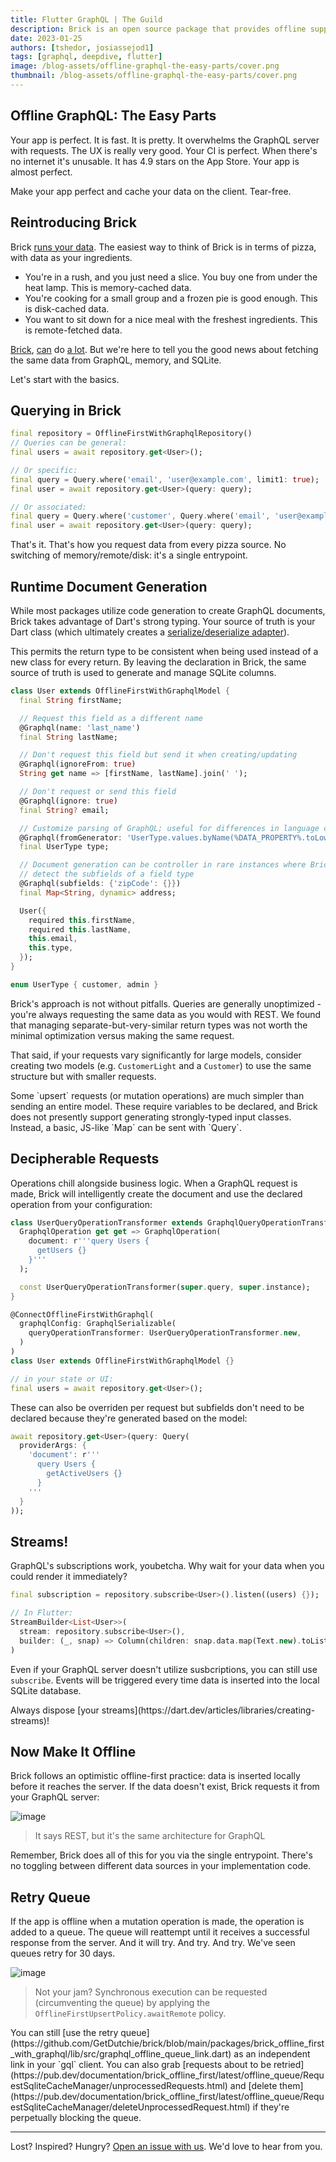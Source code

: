 ```yaml
---
title: Flutter GraphQL | The Guild
description: Brick is an open source package that provides offline support for GraphQL in Flutter
date: 2023-01-25
authors: [tshedor, josiassejod1]
tags: [graphql, deepdive, flutter]
image: /blog-assets/offline-graphql-the-easy-parts/cover.png
thumbnail: /blog-assets/offline-graphql-the-easy-parts/cover.png
---
```


## Offline GraphQL: The Easy Parts

Your app is perfect. It is fast. It is pretty. It overwhelms the GraphQL server with requests. The
UX is really very good. Your CI is perfect. When there's no internet it's unusable. It has 4.9 stars
on the App Store. Your app is almost perfect.

Make your app perfect and cache your data on the client. Tear-free.

## Reintroducing Brick

Brick
[runs your data](https://medium.com/flutter-community/brick-your-app-five-compelling-reasons-and-a-pizza-analogy-to-make-your-data-accessible-8d802e1e526e).
The easiest way to think of Brick is in terms of pizza, with data as your ingredients.

- You're in a rush, and you just need a slice. You buy one from under the heat lamp. This is
  memory-cached data.
- You're cooking for a small group and a frozen pie is good enough. This is disk-cached data.
- You want to sit down for a nice meal with the freshest ingredients. This is remote-fetched data.

[Brick](https://getdutchie.github.io/brick/#/README?id=learn),
[can](https://www.youtube.com/watch?v=2noLcro9iIw) do
[a lot](https://www.youtube.com/watch?v=jm5i7e_BQq0). But we're here to tell you the good news about
fetching the same data from GraphQL, memory, and SQLite.

Let's start with the basics.

## Querying in Brick

```dart
final repository = OfflineFirstWithGraphqlRepository()
// Queries can be general:
final users = await repository.get<User>();

// Or specific:
final query = Query.where('email', 'user@example.com', limit1: true);
final user = await repository.get<User>(query: query);

// Or associated:
final query = Query.where('customer', Query.where('email', 'user@example.com'));
final user = await repository.get<User>(query: query);
```

That's it. That's how you request data from every pizza source. No switching of memory/remote/disk:
it's a single entrypoint.

## Runtime Document Generation

While most packages utilize code generation to create GraphQL documents, Brick takes advantage of
Dart's strong typing. Your source of truth is your Dart class (which ultimately creates a
[serialize/deserialize adapter](https://github.com/GetDutchie/brick/blob/main/packages/brick_offline_first_with_rest/example/lib/brick/adapters/kitchen_sink_adapter.g.dart)).

This permits the return type to be consistent when being used instead of a new class for every
return. By leaving the declaration in Brick, the same source of truth is used to generate and manage
SQLite columns.

```dart
class User extends OfflineFirstWithGraphqlModel {
  final String firstName;

  // Request this field as a different name
  @Graphql(name: 'last_name')
  final String lastName;

  // Don't request this field but send it when creating/updating
  @Graphql(ignoreFrom: true)
  String get name => [firstName, lastName].join(' ');

  // Don't request or send this field
  @Graphql(ignore: true)
  final String? email;

  // Customize parsing of GraphQL; useful for differences in language conventions
  @Graphql(fromGenerator: 'UserType.values.byName(%DATA_PROPERTY%.toLowerCase())')
  final UserType type;

  // Document generation can be controller in rare instances where Brick cannot
  // detect the subfields of a field type
  @Graphql(subfields: {'zipCode': {}})
  final Map<String, dynamic> address;

  User({
    required this.firstName,
    required this.lastName,
    this.email,
    this.type,
  });
}

enum UserType { customer, admin }
```

Brick's approach is not without pitfalls. Queries are generally unoptimized - you're always
requesting the same data as you would with REST. We found that managing separate-but-very-similar
return types was not worth the minimal optimization versus making the same request.

That said, if your requests vary significantly for large models, consider creating two models (e.g.
`CustomerLight` and a `Customer`) to use the same structure but with smaller requests.

<Callout>
  Some `upsert` requests (or mutation operations) are much simpler than sending an entire model.
  These require variables to be declared, and Brick does not presently support generating
  strongly-typed input classes. Instead, a basic, JS-like `Map<String, dynamic>` can be sent with
  `Query`.
</Callout>

## Decipherable Requests

Operations chill alongside business logic. When a GraphQL request is made, Brick will intelligently
create the document and use the declared operation from your configuration:

```dart
class UserQueryOperationTransformer extends GraphqlQueryOperationTransformer {
  GraphqlOperation get get => GraphqlOperation(
    document: r'''query Users {
      getUsers {}
    }'''
  );

  const UserQueryOperationTransformer(super.query, super.instance);
}

@ConnectOfflineFirstWithGraphql(
  graphqlConfig: GraphqlSerializable(
    queryOperationTransformer: UserQueryOperationTransformer.new,
  )
)
class User extends OfflineFirstWithGraphqlModel {}

// in your state or UI:
final users = await repository.get<User>();
```

These can also be overriden per request but subfields don't need to be declared because they're
generated based on the model:

```dart
await repository.get<User>(query: Query(
  providerArgs: {
    'document': r'''
      query Users {
        getActiveUsers {}
      }
    '''
  }
));
```

## Streams!

GraphQL's subscriptions work, youbetcha. Why wait for your data when you could render it
immediately?

```dart
final subscription = repository.subscribe<User>().listen((users) {});

// In Flutter:
StreamBuilder<List<User>>(
  stream: repository.subscribe<User>(),
  builder: (_, snap) => Column(children: snap.data.map(Text.new).toList()),
)
```

Even if your GraphQL server doesn't utilize susbcriptions, you can still use `subscribe`. Events
will be triggered every time data is inserted into the local SQLite database.

<Callout type="warning">
  Always dispose [your streams](https://dart.dev/articles/libraries/creating-streams)!
</Callout>

## Now Make It Offline

Brick follows an optimistic offline-first practice: data is inserted locally before it reaches the
server. If the data doesn't exist, Brick requests it from your GraphQL server:

![image](https://user-images.githubusercontent.com/865897/72176226-cdd8ca00-3392-11ea-867d-42f5f4620153.jpg)

> It says REST, but it's the same architecture for GraphQL

Remember, Brick does all of this for you via the single entrypoint. There's no toggling between
different data sources in your implementation code.

## Retry Queue

If the app is offline when a mutation operation is made, the operation is added to a queue. The
queue will reattempt until it receives a successful response from the server. And it will try. And
try. And try. We've seen queues retry for 30 days.

![image](https://user-images.githubusercontent.com/865897/72175823-f44a3580-3391-11ea-8961-bbeccd74fe7b.jpg)

> Not your jam? Synchronous execution can be requested (circumventing the queue) by applying the
> `OfflineFirstUpsertPolicy.awaitRemote` policy.

<Callout>
  You can still [use the retry
  queue](https://github.com/GetDutchie/brick/blob/main/packages/brick_offline_first_with_graphql/lib/src/graphql_offline_queue_link.dart)
  as an independent link in your `gql` client. You can also grab [requests about to be
  retried](https://pub.dev/documentation/brick_offline_first/latest/offline_queue/RequestSqliteCacheManager/unprocessedRequests.html)
  and [delete
  them](https://pub.dev/documentation/brick_offline_first/latest/offline_queue/RequestSqliteCacheManager/deleteUnprocessedRequest.html)
  if they're perpetually blocking the queue.
</Callout>

---

Lost? Inspired? Hungry? [Open an issue with us](https://github.com/GetDutchie/brick/issues). We'd
love to hear from you.
